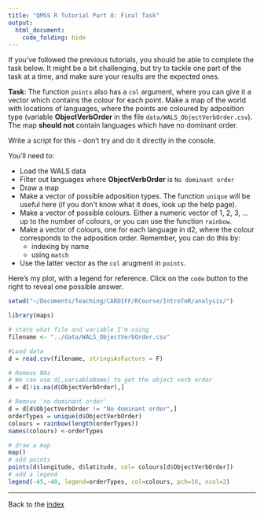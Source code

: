 ```yaml
---
title: "QMSS R Tutorial Part 8: Final Task"
output:
  html_document:
    code_folding: hide
---
```


If you've followed the previous tutorials, you should be able to complete the task below.  It might be a bit challenging, but try to tackle one part of the task at a time, and make sure your results are the expected ones.

**Task**:  The function `points` also has a `col` argument, where you can give it a vector which contains the colour for each point.  Make a map of the world with locations of languages, where the points are coloured by adposition type (variable **ObjectVerbOrder** in the file `data/WALS_ObjectVerbOrder.csv`).  The map **should not** contain languages which have no dominant order.

Write a script for this - don't try and do it directly in the console.

You'll need to:

* Load the WALS data
* Filter out languages where **ObjectVerbOrder** is `No dominant order`
* Draw a map
* Make a vector of possible adposition types.  The function `unique` will be useful here (if you don't know what it does, look up the help page).
* Make a vector of possible colours.  Either a numeric vector of 1, 2, 3, ... up to the number of colours, or you can use the function `rainbow`.
* Make a vector of colours, one for each language in d2, where the colour corresponds to the adposition order.  Remember, you can do this by:
    * indexing by name
    * using `match`
* Use the latter vector as the `col` arugment in `points`.

Here's my plot, with a legend for reference.  Click on the `code` button to the right to reveal one possible answer.

```r
setwd("~/Documents/Teaching/CARDIFF/RCourse/IntroToR/analysis/")

library(maps)

# state what file and variable I'm using
filename <- "../data/WALS_ObjectVerbOrder.csv"

#Load data
d = read.csv(filename, stringsAsFactors = F)

# Remove NAs
# We can use d[,variableName] to get the object verb order
d = d[!is.na(d$ObjectVerbOrder),]

# Remove 'no dominant order'
d = d[d$ObjectVerbOrder != "No dominant order",]
orderTypes = unique(d$ObjectVerbOrder)
colours = rainbow(length(orderTypes))
names(colours) <-orderTypes

# draw a map
map()
# add points
points(d$longitude, d$latitude, col= colours[d$ObjectVerbOrder])
# add a legend
legend(-45,-40, legend=orderTypes, col=colours, pch=16, ncol=2)
```

----------

Back to the [index](../IntroToR.html)